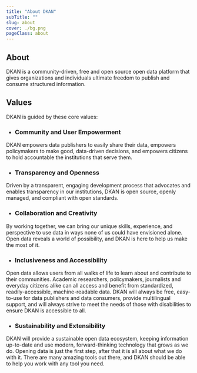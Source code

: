 ```yaml
---
title: "About DKAN"
subTitle: ""
slug: about
cover: ./bg.png
pageClass: about
---
```



## About

DKAN is a community-driven, free and open source open data platform that gives organizations and individuals ultimate freedom to publish and consume structured information.


## Values

DKAN is guided by these core values:

- ### Community and User Empowerment
DKAN empowers data publishers to easily share their data, empowers policymakers to make good, data-driven decisions, and empowers citizens to hold accountable the institutions that serve them.
- ### Transparency and Openness
Driven by a transparent, engaging development process that advocates and enables transparency in our institutions, DKAN is open source, openly managed, and compliant with open standards.
- ### Collaboration and Creativity
By working together, we can bring our unique skills, experience, and perspective to use data in ways none of us could have envisioned alone. Open data reveals a world of possibility, and DKAN is here to help us make the most of it.
- ### Inclusiveness and Accessibility
Open data allows users from all walks of life to learn about and contribute to their communities. Academic researchers, policymakers, journalists and everyday citizens alike can all access and benefit from standardized, readily-accessible, machine-readable data. DKAN will always be free, easy-to-use for data publishers and data consumers, provide multilingual support, and will always strive to meet the needs of those with disabilities to ensure DKAN is accessible to all.
- ### Sustainability and Extensibility
DKAN will provide a sustainable open data ecosystem, keeping information up-to-date and use modern, forward-thinking technology that grows as we do. Opening data is just the first step, after that it is all about what we do with it. There are many amazing tools out there, and DKAN should be able to help you work with any tool you need.

